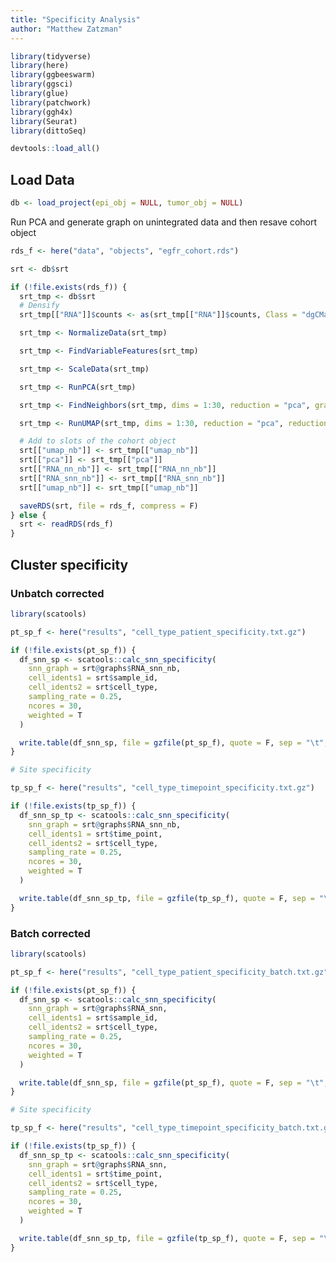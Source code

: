 ```yaml
---
title: "Specificity Analysis"
author: "Matthew Zatzman"
---
```


```r
library(tidyverse)
library(here)
library(ggbeeswarm)
library(ggsci)
library(glue)
library(patchwork)
library(ggh4x)
library(Seurat)
library(dittoSeq)

devtools::load_all()
```

## Load Data

```r
db <- load_project(epi_obj = NULL, tumor_obj = NULL)
```

Run PCA and generate graph on unintegrated data and then resave cohort object

```r
rds_f <- here("data", "objects", "egfr_cohort.rds")

srt <- db$srt

if (!file.exists(rds_f)) {
  srt_tmp <- db$srt
  # Densify
  srt_tmp[["RNA"]]$counts <- as(srt_tmp[["RNA"]]$counts, Class = "dgCMatrix")

  srt_tmp <- NormalizeData(srt_tmp)

  srt_tmp <- FindVariableFeatures(srt_tmp)

  srt_tmp <- ScaleData(srt_tmp)

  srt_tmp <- RunPCA(srt_tmp)

  srt_tmp <- FindNeighbors(srt_tmp, dims = 1:30, reduction = "pca", graph.name = c("RNA_nn_nb", "RNA_snn_nb"))

  srt_tmp <- RunUMAP(srt_tmp, dims = 1:30, reduction = "pca", reduction.name = "umap_nb")

  # Add to slots of the cohort object
  srt[["umap_nb"]] <- srt_tmp[["umap_nb"]]
  srt[["pca"]] <- srt_tmp[["pca"]]
  srt[["RNA_nn_nb"]] <- srt_tmp[["RNA_nn_nb"]]
  srt[["RNA_snn_nb"]] <- srt_tmp[["RNA_snn_nb"]]
  srt[["umap_nb"]] <- srt_tmp[["umap_nb"]]

  saveRDS(srt, file = rds_f, compress = F)
} else {
  srt <- readRDS(rds_f)
}
```


## Cluster specificity

### Unbatch corrected

```r
library(scatools)

pt_sp_f <- here("results", "cell_type_patient_specificity.txt.gz")

if (!file.exists(pt_sp_f)) {
  df_snn_sp <- scatools::calc_snn_specificity(
    snn_graph = srt@graphs$RNA_snn_nb,
    cell_idents1 = srt$sample_id,
    cell_idents2 = srt$cell_type,
    sampling_rate = 0.25,
    ncores = 30,
    weighted = T
  )

  write.table(df_snn_sp, file = gzfile(pt_sp_f), quote = F, sep = "\t", row.names = F, col.names = T)
}

# Site specificity

tp_sp_f <- here("results", "cell_type_timepoint_specificity.txt.gz")

if (!file.exists(tp_sp_f)) {
  df_snn_sp_tp <- scatools::calc_snn_specificity(
    snn_graph = srt@graphs$RNA_snn_nb,
    cell_idents1 = srt$time_point,
    cell_idents2 = srt$cell_type,
    sampling_rate = 0.25,
    ncores = 30,
    weighted = T
  )

  write.table(df_snn_sp_tp, file = gzfile(tp_sp_f), quote = F, sep = "\t", row.names = F, col.names = T)
}
```


### Batch corrected

```r
library(scatools)

pt_sp_f <- here("results", "cell_type_patient_specificity_batch.txt.gz")

if (!file.exists(pt_sp_f)) {
  df_snn_sp <- scatools::calc_snn_specificity(
    snn_graph = srt@graphs$RNA_snn,
    cell_idents1 = srt$sample_id,
    cell_idents2 = srt$cell_type,
    sampling_rate = 0.25,
    ncores = 30,
    weighted = T
  )

  write.table(df_snn_sp, file = gzfile(pt_sp_f), quote = F, sep = "\t", row.names = F, col.names = T)
}

# Site specificity

tp_sp_f <- here("results", "cell_type_timepoint_specificity_batch.txt.gz")

if (!file.exists(tp_sp_f)) {
  df_snn_sp_tp <- scatools::calc_snn_specificity(
    snn_graph = srt@graphs$RNA_snn,
    cell_idents1 = srt$time_point,
    cell_idents2 = srt$cell_type,
    sampling_rate = 0.25,
    ncores = 30,
    weighted = T
  )

  write.table(df_snn_sp_tp, file = gzfile(tp_sp_f), quote = F, sep = "\t", row.names = F, col.names = T)
}
```
